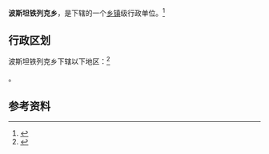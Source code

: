 {{中国乡级行政区|65/30/24/207/000}}

'''波斯坦铁列克乡'''，是{{PRC admin/fullname|65/30/24/207/000|3}}下辖的一个[[乡镇|乡镇]]级行政单位。<ref>{{PRC admin/ref sgc|{{PRC admin/parent|65/30/24/207/000}}}}</ref>

== 行政区划 ==

波斯坦铁列克乡下辖以下地区：<ref>{{PRC admin/ref sgc|65/30/24/207/000}}</ref>

{{PRC admin/children|65/30/24/207/000}}。

== 参考资料 ==

{{reflist}}

{{行政区划小作品}}
{{PRC admin/navcat|65/30/24/207/000}}